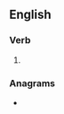 ==English==

===Verb===
{{head|en|verb form}}

# {{present participle of|vial|lang=en|nocat=1}}

===Anagrams===
* {{anagrams|en|a=agiilnv|aviling|vailing}}